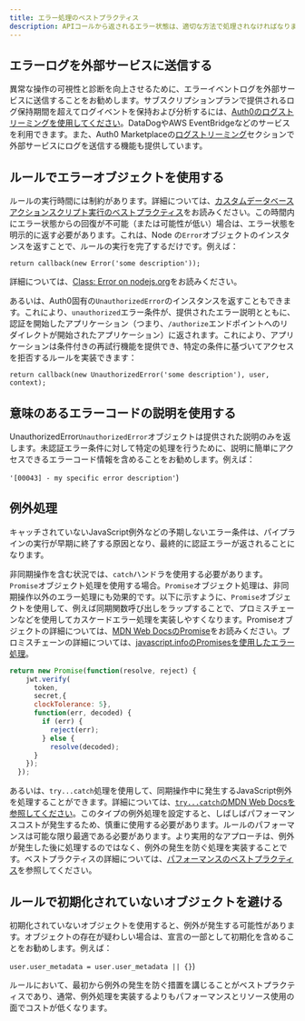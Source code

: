 ```yaml
---
title: エラー処理のベストプラクティス
description: APIコールから返されるエラー状態は、適切な方法で処理されなければなりません。これを怠ると、未処理の例外状況につながり、結果としてパイプラインの実行が早期に終了し、最終的に認証エラーが返されることになります。
---
```


## エラーログを外部サービスに送信する

異常な操作の可視性と診断を向上させるために、エラーイベントログを外部サービスに送信することをお勧めします。サブスクリプションプランで提供されるログ保持期間を超えてログイベントを保持および分析するには、[Auth0のログストリーミングを使用してください](/docs/customize/log-streams)。DataDogやAWS EventBridgeなどのサービスを利用できます。また、Auth0 Marketplaceの[ログストリーミング](https://marketplace.auth0.com/features/log-streaming)セクションで外部サービスにログを送信する機能も提供しています。

## ルールでエラーオブジェクトを使用する

ルールの実行時間には制約があります。詳細については、[カスタムデータベースアクションスクリプト実行のベストプラクティス](/docs/authenticate/database-connections/custom-db/custom-database-connections-scripts/execution)をお読みください。この時間内にエラー状態からの回復が不可能（または可能性が低い）場合は、エラー状態を明示的に返す必要があります。これは、Node の`Error`オブジェクトのインスタンスを返すことで、ルールの実行を完了するだけです。例えば：

`return callback(new Error('some description'));`

詳細については、[Class: Error on nodejs.org](https://nodejs.org/api/errors.html#errors_class_error)をお読みください。

あるいは、Auth0固有の`UnauthorizedError`のインスタンスを返すこともできます。これにより、`unauthorized`エラー条件が、提供されたエラー説明とともに、認証を開始したアプリケーション（つまり、`/authorize`エンドポイントへのリダイレクトが開始されたアプリケーション）に返されます。これにより、アプリケーションは条件付きの再試行機能を提供でき、特定の条件に基づいてアクセスを拒否するルールを実装できます：

`return callback(new UnauthorizedError('some description'), user, context);`

## 意味のあるエラーコードの説明を使用する

UnauthorizedError`UnauthorizedError`オブジェクトは提供された説明のみを返します。未認証エラー条件に対して特定の処理を行うために、説明に簡単にアクセスできるエラーコード情報を含めることをお勧めします。例えば：

`'[00043] - my specific error description'`)

## 例外処理

キャッチされていないJavaScript例外などの予期しないエラー条件は、パイプラインの実行が早期に終了する原因となり、最終的に認証エラーが返されることになります。

非同期操作を含む状況では、`catch`ハンドラを使用する必要があります。`Promise`オブジェクト処理を使用する場合。`Promise`オブジェクト処理は、非同期操作以外のエラー処理にも効果的です。以下に示すように、`Promise`オブジェクトを使用して、例えば同期関数呼び出しをラップすることで、プロミスチェーンなどを使用してカスケードエラー処理を実装しやすくなります。Promiseオブジェクトの詳細については、[MDN Web DocsのPromise](https://developer.mozilla.org/en-US/docs/Web/JavaScript/Reference/Global_Objects/Promise)をお読みください。プロミスチェーンの詳細については、[javascript.infoのPromisesを使用したエラー処理](https://javascript.info/promise-error-handling)。

```js lines
return new Promise(function(resolve, reject) {
    jwt.verify(
      token,
      secret,{
      clockTolerance: 5},
      function(err, decoded) {
        if (err) {
          reject(err);
        } else {
          resolve(decoded);
      }
    });
  });
```

あるいは、`try...catch`処理を使用して、同期操作中に発生するJavaScript例外を処理することができます。詳細については、[`try...catch`のMDN Web Docsを参照してください](https://developer.mozilla.org/en-US/docs/Web/JavaScript/Reference/Statements/try...catch)。このタイプの例外処理を設定すると、しばしばパフォーマンスコストが発生するため、慎重に使用する必要があります。ルールのパフォーマンスは可能な限り最適である必要があります。より実用的なアプローチは、例外が発生した後に処理するのではなく、例外の発生を防ぐ処理を実装することです。ベストプラクティスの詳細については、[パフォーマンスのベストプラクティス](/docs/troubleshoot/performance-best-practices)を参照してください。

## ルールで初期化されていないオブジェクトを避ける

初期化されていないオブジェクトを使用すると、例外が発生する可能性があります。オブジェクトの存在が疑わしい場合は、宣言の一部として初期化を含めることをお勧めします。例えば：

`user.user_metadata = user.user_metadata || {}`)

ルールにおいて、最初から例外の発生を防ぐ措置を講じることがベストプラクティスであり、通常、例外処理を実装するよりもパフォーマンスとリソース使用の面でコストが低くなります。
